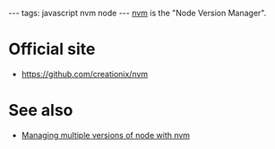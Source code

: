 ---
tags: javascript nvm node
---
[[nvm]] is the "Node Version Manager".

= Official site =

* https://github.com/creationix/nvm

= See also =

* [[Managing multiple versions of node with nvm]]
